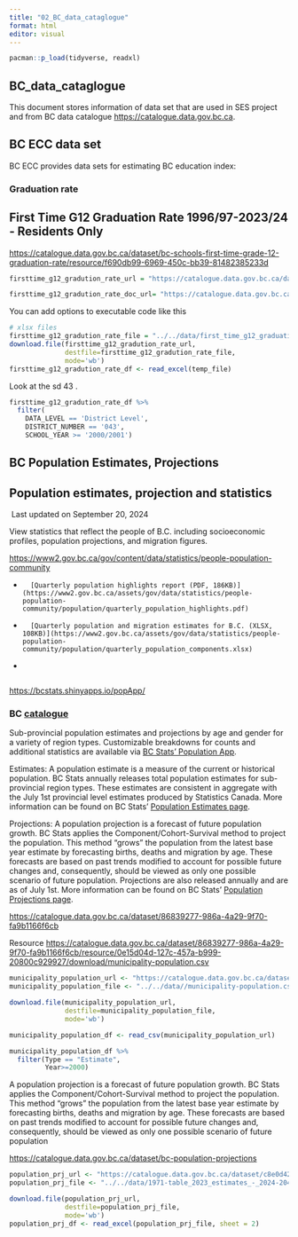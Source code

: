 ```yaml
---
title: "02_BC_data_cataglogue"
format: html
editor: visual
---
```


```r
pacman::p_load(tidyverse, readxl)
```

## BC_data_cataglogue

This document stores information of data set that are used in SES project and from BC data catalogue <https://catalogue.data.gov.bc.ca>.

## BC ECC data set

BC ECC provides data sets for estimating BC education index:

### Graduation rate

## First Time G12 Graduation Rate 1996/97-2023/24 - Residents Only 

<https://catalogue.data.gov.bc.ca/dataset/bc-schools-first-time-grade-12-graduation-rate/resource/f690db99-6969-450c-bb39-81482385233d>

```r
firsttime_g12_gradution_rate_url = "https://catalogue.data.gov.bc.ca/dataset/58a3f04d-99c5-4696-bff2-602fe69f5363/resource/f690db99-6969-450c-bb39-81482385233d/download/first_time_g12_graduation_rate_1996-97-2022-23_residents_only.xlsx"

firsttime_g12_gradution_rate_doc_url= "https://catalogue.data.gov.bc.ca/dataset/58a3f04d-99c5-4696-bff2-602fe69f5363/resource/1530eaf5-1894-4bb3-ab46-71139761ff78/download/first-time-grade-12-graduation-rate-field-definitions-2023-12.pdf"
```

You can add options to executable code like this

```r
# xlsx files
firsttime_g12_gradution_rate_file = "../../data/first_time_g12_graduation_rate_1996-97-2022-23_residents_only.xlsx"
download.file(firsttime_g12_gradution_rate_url, 
              destfile=firsttime_g12_gradution_rate_file, 
              mode='wb')
firsttime_g12_gradution_rate_df <- read_excel(temp_file)


```

Look at the sd 43 .

```r
firsttime_g12_gradution_rate_df %>% 
  filter(
    DATA_LEVEL == 'District Level',
    DISTRICT_NUMBER == '043',
    SCHOOL_YEAR >= '2000/2001')
```

## BC Population Estimates, Projections

## Population estimates, projection and statistics

![](https://www2.gov.bc.ca/icons/last-updated-star.svg){alt=""} Last updated on September 20, 2024

View statistics that reflect the people of B.C. including socioeconomic profiles, population projections, and migration figures.

<https://www2.gov.bc.ca/gov/content/data/statistics/people-population-community>

-    	[Quarterly population highlights report (PDF, 186KB)](https://www2.gov.bc.ca/assets/gov/data/statistics/people-population-community/population/quarterly_population_highlights.pdf)

-    	[Quarterly population and migration estimates for B.C. (XLSX, 108KB)](https://www2.gov.bc.ca/assets/gov/data/statistics/people-population-community/population/quarterly_population_components.xlsx)

-   

```r

```

<https://bcstats.shinyapps.io/popApp/>

### BC [catalogue](https://catalogue.data.gov.bc.ca/dataset/bc-population-projections)

Sub-provincial population estimates and projections by age and gender for a variety of region types. Customizable breakdowns for counts and additional statistics are available via [BC Stats' Population App](https://bcstats.shinyapps.io/popApp/).

Estimates: A population estimate is a measure of the current or historical population. BC Stats annually releases total population estimates for sub-provincial region types. These estimates are consistent in aggregate with the July 1st provincial level estimates produced by Statistics Canada. More information can be found on BC Stats' [Population Estimates page](https://www2.gov.bc.ca/gov/content?id=36D1A7A4BEE248598281824C13CB65B6).

Projections: A population projection is a forecast of future population growth. BC Stats applies the Component/Cohort-Survival method to project the population. This method "grows" the population from the latest base year estimate by forecasting births, deaths and migration by age. These forecasts are based on past trends modified to account for possible future changes and, consequently, should be viewed as only one possible scenario of future population. Projections are also released annually and are as of July 1st. More information can be found on BC Stats' [Population Projections page](https://www2.gov.bc.ca/gov/content?id=BB4112D90F38414984C25A75CC4F029B).

<https://catalogue.data.gov.bc.ca/dataset/86839277-986a-4a29-9f70-fa9b1166f6cb>

Resource <https://catalogue.data.gov.bc.ca/dataset/86839277-986a-4a29-9f70-fa9b1166f6cb/resource/0e15d04d-127c-457a-b999-20800c929927/download/municipality-population.csv>

```r
municipality_population_url <- "https://catalogue.data.gov.bc.ca/dataset/86839277-986a-4a29-9f70-fa9b1166f6cb/resource/0e15d04d-127c-457a-b999-20800c929927/download/municipality-population.csv"
municipality_population_file <- "../../data//municipality-population.csv"

download.file(municipality_population_url, 
              destfile=municipality_population_file, 
              mode='wb')

municipality_population_df <- read_csv(municipality_population_url)
```

```r
municipality_population_df %>% 
  filter(Type == "Estimate",
         Year>=2000)
```

A population projection is a
forecast of future population growth. BC Stats applies the
Component/Cohort-Survival method to project the population. This method
"grows" the population from the latest base year estimate by
forecasting births, deaths and migration by age. These forecasts are
based on past trends modified to account for possible future changes
and, consequently, should be viewed as only one possible scenario of
future population

<https://catalogue.data.gov.bc.ca/dataset/bc-population-projections>

```r
population_prj_url <- "https://catalogue.data.gov.bc.ca/dataset/c8e0d421-a4c7-43d4-aac9-aa13ca634c16/resource/25d7fb36-003d-4d0d-a8b3-18ada3e8a987/download/1971-table_2023_estimates_-_2024-2046_projections.xlsx"
population_prj_file <- "../../data/1971-table_2023_estimates_-_2024-2046_projections.xlsx"

download.file(population_prj_url, 
              destfile=population_prj_file, 
              mode='wb')
population_prj_df <- read_excel(population_prj_file, sheet = 2)

```
